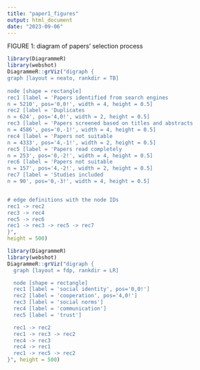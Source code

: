 ```yaml
---
title: "paper1_figures"
output: html_document
date: "2023-09-06"
---
```


FIGURE 1: diagram of papers' selection process
``` r
library(DiagrammeR)
library(webshot)
DiagrammeR::grViz("digraph {
graph [layout = neato, rankdir = TB]
 
node [shape = rectangle]       
rec1 [label = 'Papers identified from search engines
n = 5210', pos='0,0!', width = 4, height = 0.5]
rec2 [label = 'Duplicates
n = 624', pos='4,0!', width = 2, height = 0.5]
rec3 [label = 'Papers screened based on titles and abstracts
n = 4586', pos='0,-1!', width = 4, height = 0.5]
rec4 [label = 'Papers not suitable
n = 4333', pos='4,-1!', width = 2, height = 0.5]
rec5 [label = 'Papers read completely
n = 253', pos='0,-2!', width = 4, height = 0.5]
rec6 [label = 'Papers not suitable
n = 157', pos='4,-2!', width = 2, height = 0.5]
rec7 [label = 'Studies included
n = 90', pos='0,-3!', width = 4, height = 0.5]


# edge definitions with the node IDs
rec1 -> rec2
rec3 -> rec4
rec5 -> rec6
rec1 -> rec3 -> rec5 -> rec7
}",
height = 500)
```

``` r
library(DiagrammeR)
library(webshot)
DiagrammeR::grViz("digraph {
  graph [layout = fdp, rankdir = LR]

  node [shape = rectangle]
  rec1 [label = 'social identity', pos='0,0!']
  rec2 [label = 'cooperation', pos='4,0!']
  rec3 [label = 'social norms']
  rec4 [label = 'communication']
  rec5 [label = 'trust']

  rec1 -> rec2
  rec1 -> rec3 -> rec2
  rec4 -> rec3
  rec4 -> rec1
  rec1 -> rec5 -> rec2
}", height = 500)
```